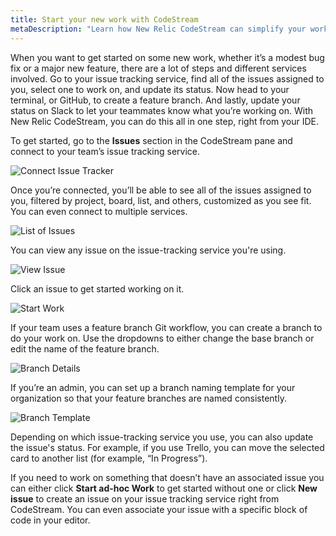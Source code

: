 ```yaml
---
title: Start your new work with CodeStream
metaDescription: "Learn how New Relic CodeStream can simplify your workflow."
---
```


When you want to get started on some new work, whether it’s a modest bug fix or
a major new feature, there are a lot of steps and different services involved.
Go to your issue tracking service, find all of the issues assigned to you,
select one to work on, and update its status. Now head to your terminal, or
GitHub, to create a feature branch. And lastly, update your status on Slack to
let your teammates know what you’re working on. With New Relic CodeStream, you can do this
all in one step, right from your IDE.

To get started, go to the **Issues** section in the CodeStream pane and connect
to your team’s issue tracking service.

![Connect Issue Tracker](/images/IssuesSection-Connect.png)

Once you’re connected, you’ll be able to see all of the issues assigned to you,
filtered by project, board, list, and others, customized as you see fit. You can even connect to
multiple services.

![List of Issues](/images/IssuesSection-Backlog.png)

You can view any issue on the issue-tracking service you're using.

![View Issue](/images/WorkingOn-OpenWeb.png)

Click an issue to get started working on it.

![Start Work](/images/StartWork2.png)

If your team uses a feature branch Git workflow, you can create a branch to do
your work on. Use the dropdowns to either change the base branch or edit the
name of the feature branch.

![Branch Details](/images/StartWork-BranchOptions.png)

If you’re an admin, you can set up a branch naming template for your
organization so that your feature branches are named consistently.

![Branch Template](/images/StartWork-BranchTemplate2.png)

Depending on which issue-tracking service you use, you can also update
the issue's status. For example, if you use Trello, you can move the
selected card to another list (for example, “In Progress”).

If you need to work on something that doesn’t have an associated issue you can
either click **Start ad-hoc Work** to get started without one or click **New
issue** to create an issue on your issue tracking service right from CodeStream.
You can even associate your issue with a specific block of code in your editor.

